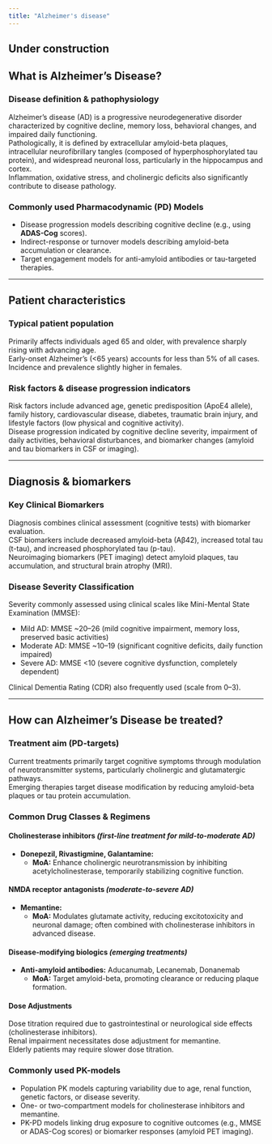 ```yaml
---
title: "Alzheimer's disease"
---
```


:::{.callout-caution}
# Under construction
:::

## What is Alzheimer’s Disease?

### Disease definition & pathophysiology

Alzheimer’s disease (AD) is a progressive neurodegenerative disorder characterized by cognitive decline, memory loss, behavioral changes, and impaired daily functioning.  
Pathologically, it is defined by extracellular amyloid-beta plaques, intracellular neurofibrillary tangles (composed of hyperphosphorylated tau protein), and widespread neuronal loss, particularly in the hippocampus and cortex.  
Inflammation, oxidative stress, and cholinergic deficits also significantly contribute to disease pathology.

### Commonly used Pharmacodynamic (PD) Models

- Disease progression models describing cognitive decline (e.g., using **ADAS-Cog** scores).
- Indirect-response or turnover models describing amyloid-beta accumulation or clearance.
- Target engagement models for anti-amyloid antibodies or tau-targeted therapies.

---

## Patient characteristics

### Typical patient population

Primarily affects individuals aged 65 and older, with prevalence sharply rising with advancing age.  
Early-onset Alzheimer’s (<65 years) accounts for less than 5% of all cases.  
Incidence and prevalence slightly higher in females.

### Risk factors & disease progression indicators

Risk factors include advanced age, genetic predisposition (ApoE4 allele), family history, cardiovascular disease, diabetes, traumatic brain injury, and lifestyle factors (low physical and cognitive activity).  
Disease progression indicated by cognitive decline severity, impairment of daily activities, behavioral disturbances, and biomarker changes (amyloid and tau biomarkers in CSF or imaging).

---

## Diagnosis & biomarkers

### Key Clinical Biomarkers

Diagnosis combines clinical assessment (cognitive tests) with biomarker evaluation.  
CSF biomarkers include decreased amyloid-beta (Aβ42), increased total tau (t-tau), and increased phosphorylated tau (p-tau).  
Neuroimaging biomarkers (PET imaging) detect amyloid plaques, tau accumulation, and structural brain atrophy (MRI).

### Disease Severity Classification

Severity commonly assessed using clinical scales like Mini-Mental State Examination (MMSE):

- Mild AD: MMSE ~20–26 (mild cognitive impairment, memory loss, preserved basic activities)
- Moderate AD: MMSE ~10–19 (significant cognitive deficits, daily function impaired)
- Severe AD: MMSE <10 (severe cognitive dysfunction, completely dependent)

Clinical Dementia Rating (CDR) also frequently used (scale from 0--3).

---

## How can Alzheimer’s Disease be treated?

### Treatment aim (PD-targets)

Current treatments primarily target cognitive symptoms through modulation of neurotransmitter systems, particularly cholinergic and glutamatergic pathways.  
Emerging therapies target disease modification by reducing amyloid-beta plaques or tau protein accumulation.

### Common Drug Classes & Regimens

#### Cholinesterase inhibitors *(first-line treatment for mild-to-moderate AD)*

- **Donepezil, Rivastigmine, Galantamine:**  
  - **MoA:** Enhance cholinergic neurotransmission by inhibiting acetylcholinesterase, temporarily stabilizing cognitive function.

#### NMDA receptor antagonists *(moderate-to-severe AD)*

- **Memantine:**  
  - **MoA:** Modulates glutamate activity, reducing excitotoxicity and neuronal damage; often combined with cholinesterase inhibitors in advanced disease.

#### Disease-modifying biologics *(emerging treatments)*

- **Anti-amyloid antibodies:** Aducanumab, Lecanemab, Donanemab  
  - **MoA:** Target amyloid-beta, promoting clearance or reducing plaque formation.

#### Dose Adjustments

Dose titration required due to gastrointestinal or neurological side effects (cholinesterase inhibitors).  
Renal impairment necessitates dose adjustment for memantine.  
Elderly patients may require slower dose titration.

### Commonly used PK-models

- Population PK models capturing variability due to age, renal function, genetic factors, or disease severity.
- One- or two-compartment models for cholinesterase inhibitors and memantine.
- PK-PD models linking drug exposure to cognitive outcomes (e.g., MMSE or ADAS-Cog scores) or biomarker responses (amyloid PET imaging).
